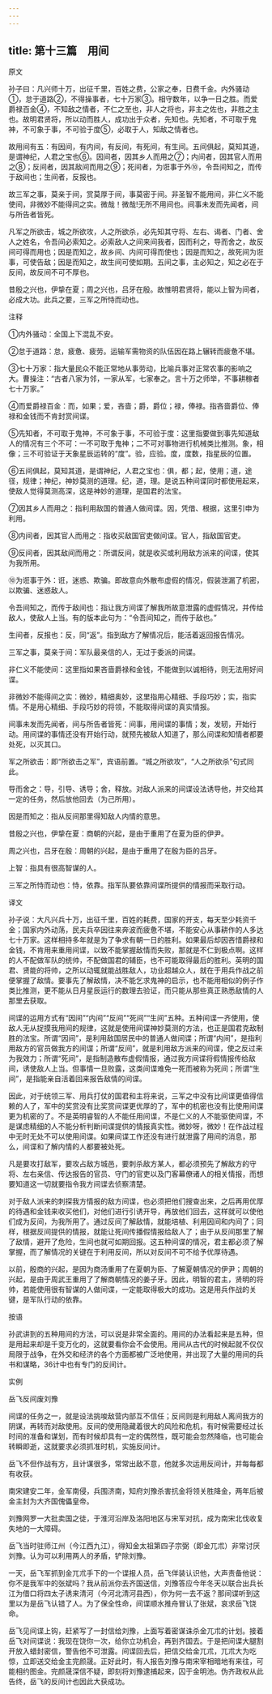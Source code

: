 ```yaml
---
---
---
```

title: 第十三篇　用间
---




原文

孙子曰：凡兴师十万，出征千里，百姓之费，公家之奉，日费千金。内外骚动①，怠于道路②，不得操事者，七十万家③。相守数年，以争一日之胜。而爱爵禄百金④，不知敌之情者，不仁之至也，非人之将也，非主之佐也，非胜之主也。故明君贤将，所以动而胜人，成功出于众者，先知也。先知者，不可取于鬼神，不可象于事，不可验于度⑤，必取于人，知敌之情者也。

故用间有五：有因间，有内间，有反间，有死间，有生间。五间俱起，莫知其道，是谓神纪，人君之宝也⑥。因间者，因其乡人而用之⑦；内间者，因其官人而用之⑧；反间者，因其敌间而用之⑨；死间者，为诳事于外⑩，令吾间知之，而传于敌间也；生间者，反报也。

故三军之事，莫亲于间，赏莫厚于间，事莫密于间。非圣智不能用间，非仁义不能使间，非微妙不能得间之实。微哉！微哉!无所不用间也。间事未发而先闻者，间与所告者皆死。

凡军之所欲击，城之所欲攻，人之所欲杀，必先知其守将、左右、谒者、门者、舍人之姓名，令吾间必索知之。必索敌人之间来间我者，因而利之，导而舍之，故反间可得而用也；因是而知之，故乡间、内间可得而使也；因是而知之，故死间为诳事，可使告敌；因是而知之，故生间可使如期。五间之事，主必知之，知之必在于反间，故反间不可不厚也。

昔殷之兴也，伊挚在夏；周之兴也，吕牙在殷。故惟明君贤将，能以上智为间者，必成大功。此兵之要，三军之所恃而动也。

注释

①内外骚动：全国上下混乱不安。

②怠于道路：怠，疲惫、疲劳。运输军需物资的队伍因在路上辗转而疲惫不堪。

③七十万家：指大量民众不能正常地从事劳动，比喻兵事对正常农事的影响之大。曹操注：“古者八家为邻，一家从军，七家奉之。言十万之师举，不事耕稼者七十万家。”

④而爱爵禄百金：而，如果；爱，吝啬；爵，爵位；禄，俸禄。指吝啬爵位、俸禄和金钱而不肯封赏间谍。

⑤先知者，不可取于鬼神，不可象于事，不可验于度：这里指要做到事先知道敌人的情况有三个不可：一不可取于鬼神；二不可对事物进行机械类比推测。象，相像；三不可验证于天象星辰运转的“度”。验，应验。度，度数，指星辰的位置。

⑥五间俱起，莫知其道，是谓神纪，人君之宝也：俱，都；起，使用；道，途径，规律；神纪，神妙莫测的道理。纪，道，理。是说五种间谍同时都使用起来，使敌人觉得莫测高深，这是神妙的道理，是国君的法宝。

⑦因其乡人而用之：指利用敌国的普通人做间谍。因，凭借、根据，这里引申为利用。

⑧内间者，因其官人而用之：指收买敌国官吏做间谍。官人，指敌国官吏。

⑨反间者，因其敌间而用之：所谓反间，就是收买或利用敌方派来的间谍，使其为我所用。

⑩为诳事于外：诳，迷惑、欺骗。即故意向外散布虚假的情况，假装泄漏了机密，以欺骗、迷惑敌人。

令吾间知之，而传于敌间也：指让我方间谍了解我所故意泄露的虚假情况，并传给敌人，使敌人上当。有的版本此句为：“令吾间知之，而传于敌也。”

生间者，反报也：反，同“返”。指到敌方了解情况后，能活着返回报告情况。

三军之事，莫亲于间：军队最亲信的人，无过于委派的间谍。

非仁义不能使间：这里指如果吝啬爵禄和金钱，不能做到以诚相待，则无法用好间谍。

非微妙不能得间之实：微妙，精细奥妙，这里指用心精细、手段巧妙；实，指实情。不是用心精细、手段巧妙的将领，不能取得间谍的真实情报。

间事未发而先闻者，间与所告者皆死：间事，用间谍的事情；发，发轫，开始行动。用间谍的事情还没有开始行动，就预先被敌人知道了，那么间谍和知情者都要处死，以灭其口。

军之所欲击：即“所欲击之军”，宾语前置。“城之所欲攻”，“人之所欲杀”句式同此。

导而舍之：导，引导、诱导；舍，释放。对敌人派来的间谍设法诱导他，并交给其一定的任务，然后放他回去（为己所用）。

因是而知之：指从反间那里得知敌人内情的意思。

昔殷之兴也，伊挚在夏：商朝的兴起，是由于重用了在夏为臣的伊尹。

周之兴也，吕牙在殷：周朝的兴起，是由于重用了在殷为臣的吕牙。

上智：指具有很高智谋的人。

三军之所恃而动也：恃，依靠。指军队要依靠间谍所提供的情报而采取行动。

译文

孙子说：大凡兴兵十万，出征千里，百姓的耗费，国家的开支，每天至少耗资千金；国家内外动荡，民夫兵卒因往来奔波而疲惫不堪，不能安心从事耕作的人多达七十万家。这样相持多年就是为了争求有朝一日的胜利。如果最后却因吝惜爵禄和金钱，不肯用来重用间谍，以致不能掌握敌情而失败，那就是不仁到极点啊。这样的人不配做军队的统帅，不配做国君的辅臣，也不可能取得最后的胜利。英明的国君、贤能的将帅，之所以动辄就能战胜敌人，功业超越众人，就在于用兵作战之前便掌握了敌情。要事先了解敌情，决不能乞求鬼神的启示，也不能用相似的例子作类比推测，更不能从日月星辰运行的数理去验证，而只能从那些真正熟悉敌情的人那里去获取。

间谍的运用方式有“因间”“内间”“反间”“死间”“生间”五种。五种间谍一齐使用，使敌人无从捉摸我用间的规律，这就是使用间谍神妙莫测的方法，也正是国君克敌制胜的法宝。所谓“因间”，是利用敌国居民中的普通人做间谍；所谓“内间”，是指利用敌方的官员做我方的间谍；所谓“反间”，就是利用敌方派来的间谍，使之反过来为我效力；所谓“死间”，是指制造散布虚假情报，通过我方间谍将假情报传给敌间，诱使敌人上当。但事情一旦败露，这类间谍难免一死而被称为死间；所谓“生间”，是指能亲自活着回来报告敌情的间谍。

因此，对于统领三军、用兵打仗的国君和主将来说，三军之中没有比间谍更值得信赖的人了，军中的奖赏没有比奖赏间谍更优厚的了，军中的机密也没有比使用间谍更为机密的了。不是英明睿智的人不能任用间谍，不是仁义的人不能驱使间谍，不是谋虑精细的人不能分析判断间谍提供的情报真实性。微妙呀，微妙！在作战过程中无时无处不可以使用间谍。如果间谍工作还没有进行就泄露了用间的消息，那么，间谍和了解内情的人都要被处死。

凡是要攻打敌军，要攻占敌方城邑，要刺杀敌方某人，都必须预先了解敌方的守将、左右亲信、传达报告的官员、守门的官吏以及门客幕僚诸人的相关情报，而想要知道这一切就要指令我方间谍去侦察清楚。

对于敌人派来的刺探我方情报的敌方间谍，也必须把他们搜查出来，之后再用优厚的待遇和金钱来收买他们，对他们进行引诱开导，再放他们回去，这样就可以使他们成为反间，为我所用了。通过反间了解敌情，就能培植、利用因间和内间了；同样，根据反间提供的情报，就能让死间传播假情报给敌人了；由于从反间那里了解了敌情，避开了危险，生间也就可如期回报。这五种间谍的情况，君主都必须了解掌握，而了解情况的关键在于利用反间，所以对反间不可不给予优厚待遇。

以前，殷商的兴起，是因为商汤重用了在夏朝为臣、了解夏朝情况的伊尹；周朝的兴起，是由于周武王重用了了解商朝情况的姜子牙。因此，明智的君主，贤明的将帅，若能使用很有智谋的人做间谍，一定能取得极大的成功。这是用兵作战的关键，是军队行动的依靠。

按语

孙武讲到的五种用间的方法，可以说是非常全面的。用间的办法看起来是五种，但是用起来却是千变万化的，这就要看你会不会使用。用间从古代的时候起就不仅仅局限于战争，在外交和经济的各个方面都被广泛地使用，并出现了大量的用间的兵书和谋略，36计中也有专门的反间计。

实例

岳飞反间废刘豫

间谍的任务之一，就是设法挑唆敌营内部互不信任；反间则是利用敌人离间我方的阴谋，再转而对敌使用。反间的使用隐藏着很大的风险和危机，有时候需要经过长时间的准备和谋划，而有时候却具有一定的偶然性，既可能会忽然降临，也可能会转瞬即逝，这就要求必须抓准时机，实施反间计。

岳飞不但作战有方，且计谋很多，常常出敌不意，他就多次运用反间计，并每每都有收获。

南宋建安二年，金军南侵，兵围济南，知府刘豫杀害抗金将领关胜降金，两年后被金主封为大齐国傀儡皇帝。

刘豫网罗一大批卖国之徒，于淮河沿岸及洛阳地区与宋军对抗，成为南宋北伐收复失地的一大障碍。

岳飞当时驻师江州（今江西九江），得知金太祖第四子宗弼（即金兀朮）非常讨厌刘豫。认为可以利用两人的矛盾，铲除刘豫。

一天，岳飞军抓到金兀朮手下的一个谍报人员，岳飞佯装认识他，大声责备他说：你不是我军中的张斌吗？我从前派你去齐国送信，刘豫答应今年冬天以联合出兵长江为借口将四太子诱来清河（今河北清河县西），你为何一去不返？那间谍听到这里以为是岳飞认错了人。为了保全性命，间谍顺水推舟冒认了张斌，哀求岳飞饶命。

岳飞见间谍上钩，赶紧写了一封信给刘豫，上面写着密谋诛杀金兀朮的计划。接着岳飞对间谍说：我现在饶你一次，给你立功机会，再到齐国去。于是把间谍大腿割开放入蜡封密信，警告他不可泄露。间谍回去后，把信交给金兀朮，兀朮大为吃惊，立即送交给金主完颜晟。正好此时，有人报告刘豫与南宋宰相暗地有来往，可能相约图金。完颜晟深信不疑，即刻将刘豫逮捕起来，囚于金明池。伪齐政权从此告终，岳飞的反间计也因此大获成功。